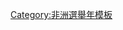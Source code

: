 {{Navbox
|name  = 塞舌爾選舉
|title = {{flagicon|Seychelles}} {{Link-en|塞舌爾選舉|Elections in Seychelles|塞舌爾選舉及公投}}
|state = {{{state|autocollapse}}}
|style = wide
|bodyclass = hlist

|group1 = [[塞舌尔总统|總統選舉]]
|list1 =
* {{Link-en|1979年塞舌爾大選|1979 Seychellois general election|1979年}}
* {{Link-en|1984年塞舌爾總統選舉|1984 Seychellois presidential election|1984年}}
* {{Link-en|1984年塞舌爾總統選舉|1989 Seychellois presidential election|1989年}}
* {{Link-en|1993年塞舌爾大選|1993 Seychellois general election|1993年}}
* {{Link-en|1998年塞舌爾大選|1998 Seychellois general election|1998年}}
* {{Link-en|2001年塞舌爾總統選舉|2001 Seychellois presidential election|2001年}}
* {{Link-en|2006年塞舌爾總統選舉|2006 Seychellois presidential election|2006年}}
* {{Link-en|2011年塞舌爾總統選舉|2011 Seychellois presidential election|2011年}}
* {{Link-en|2015年塞舌爾總統選舉|2015 Seychellois presidential election|2015年}}
* [[2020年塞舌爾大選|2020年]]

|group2 = [[国民议会 (塞舌尔)|議會選舉]]
|list2 =
* {{Link-en|1948年塞舌爾議會選舉|1948 Seychellois parliamentary election|1948年}}
* {{Link-en|1951年塞舌爾議會選舉|1951 Seychellois parliamentary election|1951年}}
* {{Link-en|1953年塞舌爾議會選舉|1953 Seychellois parliamentary election|1953年}}
* {{Link-en|1957年塞舌爾議會選舉|1957 Seychellois parliamentary election|1957年}}
* [[1960年塞舌爾議會選舉|1960年]]
* {{Link-en|1963年塞舌爾議會選舉|1963 Seychellois parliamentary election|1963年}}
* {{Link-en|1967年塞舌爾議會選舉|1967 Seychellois parliamentary election|1967年}}
* {{Link-en|1970年塞舌爾議會選舉|1970 Seychellois parliamentary election|1970年}}
* {{Link-en|1974年塞舌爾議會選舉|1974 Seychellois parliamentary election|1974年}}
* {{Link-en|1979年塞舌爾大選|1979 Seychellois general election|1979年}}
* {{Link-en|1983年塞舌爾議會選舉|1983 Seychellois parliamentary election|1983年}}
* {{Link-en|1987年塞舌爾議會選舉|1987 Seychellois parliamentary election|1987年}}
* {{Link-en|1992年塞舌爾憲法委員會選舉|1992 Seychellois constitutional commission election|1992年}}
* {{Link-en|1993年塞舌爾大選|1993 Seychellois general election|1993年}}
* {{Link-en|1998年塞舌爾大選|1998 Seychellois general election|1998年}}
* {{Link-en|2002年塞舌爾議會選舉|2002 Seychellois parliamentary election|2002年}}
* {{Link-en|2007年塞舌爾議會選舉|2007 Seychellois parliamentary election|2007年}}
* {{Link-en|2011年塞舌爾議會選舉|2011 Seychellois parliamentary election|2011年}}
* {{Link-en|2016年塞舌爾議會選舉|2016 Seychellois parliamentary election|2016年}}
* [[2020年塞舌爾大選|2020年]]

|group3 = <div style="text-align: center;">公投</div>
|list3 =
* {{Link-en|1992年塞舌爾憲法公投|1992 Seychellois constitutional referendum|1992年}}
* {{Link-en|1993年塞舌爾憲法公投|1993 Seychellois constitutional referendum|1993年}}

}}<noinclude>
{{collapsible option}}
[[Category:非洲選舉年模板]]
</noinclude>
